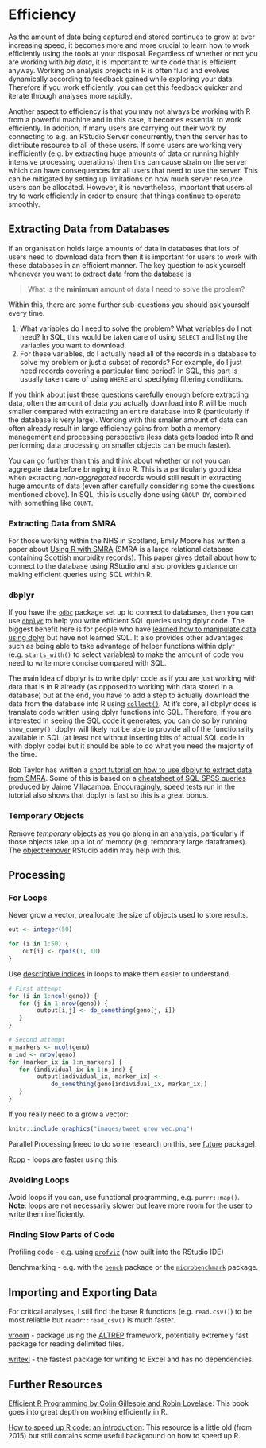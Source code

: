 # Efficiency
As the amount of data being captured and stored continues to grow at ever increasing speed, it becomes more and more crucial to learn how to work efficiently using the tools at your disposal. Regardless of whether or not you are working with *big data*, it is important to write code that is efficient anyway. Working on analysis projects in R is often fluid and evolves dynamically according to feedback gained while exploring your data. Therefore if you work efficiently, you can get this feedback quicker and iterate through analyses more rapidly.  
  
Another aspect to efficiency is that you may not always be working with R from a powerful machine and in this case, it becomes essential to work efficiently. In addition, if many users are carrying out their work by connecting to e.g. an RStudio Server concurrently, then the server has to distribute resource to all of these users. If some users are working very inefficiently (e.g. by extracting huge amounts of data or running highly intensive processing operations) then this can cause strain on the server which can have consequences for all users that need to use the server. This can be mitigated by setting up limitations on how much server resource users can be allocated. However, it is nevertheless, important that users all try to work efficiently in order to ensure that things continue to operate smoothly.


## Extracting Data from Databases
If an organisation holds large amounts of data in databases that lots of users need to download data from then it is important for users to work with these databases in an efficient manner. The key question to ask yourself whenever you want to extract data from the database is

> What is the **minimum** amount of data I need to solve the problem?

Within this, there are some further sub-questions you should ask yourself every time.

1. What variables do I need to solve the problem? What variables do I not need? In SQL, this would be taken care of using `SELECT` and listing the variables you want to download.
2. For these variables, do I actually need all of the records in a database to solve my problem or just a subset of records? For example, do I just need records covering a particular time period? In SQL, this part is usually taken care of using `WHERE` and specifying filtering conditions.

If you think about just these questions carefully enough before extracting data, often the amount of data you actually download into R will be much smaller compared with extracting an entire database into R (particularly if the database is very large). Working with this smaller amount of data can often already result in large efficiency gains from both a memory-management and processing perspective (less data gets loaded into R and performing data processing on smaller objects can be much faster).  
  
You can go further than this and think about whether or not you can aggregate data before bringing it into R. This is a particularly good idea when extracting *non-aggregated* records would still result in extracting huge amounts of data (even after carefully considering some the questions mentioned above). In SQL, this is usually done using `GROUP BY`, combined with something like `COUNT`.  

### Extracting Data from SMRA

For those working within the NHS in Scotland, Emily Moore has written a paper about [Using R with SMRA](https://www.isdscotland.org/About-ISD/Methodologies/_docs/Using-R-with-SMRA-V1-1.pdf) (SMRA is a large relational database containing Scottish morbidity records). This paper gives detail about how to connect to the database using RStudio and also provides guidance on making efficient queries using SQL within R.

### dbplyr

If you have the [`odbc`](https://db.rstudio.com/odbc) package set up to connect to databases, then you can use [`dbplyr`](https://db.rstudio.com/dplyr) to help you write efficient SQL queries using dplyr code. The biggest benefit here is for people who have [learned how to manipulate data using dplyr](tidyverse.html#data-manipulation-with-dplyr) but have not learned SQL. It also provides other advantages such as being able to take advantage of helper functions within dplyr (e.g. `starts_with()` to select variables) to make the amount of code you need to write more concise compared with SQL.  
  
The main idea of dbplyr is to write dplyr code as if you are just working with data that is in R already (as opposed to working with data stored in a database) but at the end, you have to add a step to actually download the data from the database into R using [`collect()`](https://dplyr.tidyverse.org/reference/compute.html). At it's core, all dbplyr does is translate code written using dplyr functions into SQL. Therefore, if you are interested in seeing the SQL code it generates, you can do so by running `show_query()`. dbplyr will likely not be able to provide all of the functionality available in SQL (at least not without inserting bits of actual SQL code in with dbplyr code) but it should be able to do what you need the majority of the time.
  
Bob Taylor has written a [short tutorial on how to use dbplyr to extract data from SMRA](dbplyr_tutorial.html). Some of this is based on a [cheatsheet of SQL-SPSS queries](https://github.com/Health-SocialCare-Scotland/SPSS-Resources/blob/master/Useful%20SQL-ISD.sps) produced by Jaime Villacampa. Encouragingly, speed tests run in the tutorial also shows that dbplyr is fast so this is a great bonus.


### Temporary Objects
Remove *temporary* objects as you go along in an analysis, particularly if those objects take up a lot of memory (e.g. temporary large dataframes). The [objectremover](https://cran.r-project.org/web/packages/objectremover/index.html) RStudio addin may help with this.


## Processing

### For Loops
Never grow a vector, preallocate the size of objects used to store results.
```r
out <- integer(50)

for (i in 1:50) {
    out[i] <- rpois(1, 10)
}
```

Use [descriptive indices](https://onunicornsandgenes.blog/2018/12/01/using-r-the-best-thing-ive-changed-about-my-code-in-years/) in loops to make them easier to understand.
```r
# First attempt
for (i in 1:ncol(geno)) {
   for (j in 1:nrow(geno)) {
        output[i,j] <- do_something(geno[j, i])
   }
}

# Second attempt
n_markers <- ncol(geno)
n_ind <- nrow(geno)
for (marker_ix in 1:n_markers) {
   for (individual_ix in 1:n_ind) {
        output[individual_ix, marker_ix] <-
            do_something(geno[individual_ix, marker_ix])
   }
}
```

If you really need to a grow a vector:

```r
knitr::include_graphics("images/tweet_grow_vec.png")
```


Parallel Processing [need to do some research on this, see [future](https://cran.r-project.org/web/packages/future/index.html) package].

[Rcpp](http://adv-r.had.co.nz/Rcpp.html) - loops are faster using this.


### Avoiding Loops
Avoid loops if you can, use functional programming, e.g. `purrr::map()`. **Note**: loops are not necessarily slower but leave more room for the user to write them inefficiently.


### Finding Slow Parts of Code
Profiling code - e.g. using [`profviz`](https://rstudio.github.io/profvis) (now built into the RStudio IDE)

Benchmarking - e.g. with the [`bench`](http://bench.r-lib.org) package or the [`microbenchmark`](https://cran.r-project.org/web/packages/microbenchmark/index.html) package.


## Importing and Exporting Data
For critical analyses, I still find the base R functions (e.g. `read.csv()`) to be most reliable but `readr::read_csv()` is much faster.

[vroom](https://github.com/jimhester/vroom) - package using the [ALTREP](https://svn.r-project.org/R/branches/ALTREP/ALTREP.html) framework, potentially extremely fast package for reading delimited files.

[writexl](https://cran.r-project.org/web/packages/writexl/index.html) - the fastest package for writing to Excel and has no dependencies.


## Further Resources
[Efficient R Programming by Colin Gillespie and Robin Lovelace](https://csgillespie.github.io/efficientR): This book goes into great depth on working efficiently in R.

[How to speed up R code:  an introduction](https://arxiv.org/pdf/1503.00855v1.pdf): This resource is a little old (from 2015) but still contains some useful background on how to speed up R.
